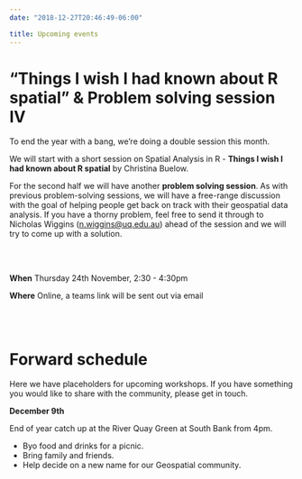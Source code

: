 ```yaml
---
date: "2018-12-27T20:46:49-06:00"

title: Upcoming events
---
```


# "Things I wish I had known about R spatial" & Problem solving session IV

To end the year with a bang, we're doing a double session this month.

We will start with a short session on Spatial Analysis in R - **Things I wish I had known about R spatial** by Christina Buelow.

For the second half we will have another **problem solving session**.
As with previous problem-solving sessions, we will have a free-range discussion with the goal of helping people get back on track with their geospatial data analysis.
If you have a thorny problem, feel free to send it through to Nicholas Wiggins ([n.wiggins\@uq.edu.au](mailto:n.wiggins@uq.edu.au){.email}) ahead of the session and we will try to come up with a solution.

<br> <br>

**When** Thursday 24th November, 2:30 - 4:30pm

**Where** Online, a teams link will be sent out via email

<br> <br>

# Forward schedule

Here we have placeholders for upcoming workshops.
If you have something you would like to share with the community, please get in touch.

**December 9th**

End of year catch up at the River Quay Green at South Bank from 4pm.

-   Byo food and drinks for a picnic.
-   Bring family and friends.
-   Help decide on a new name for our Geospatial community.
